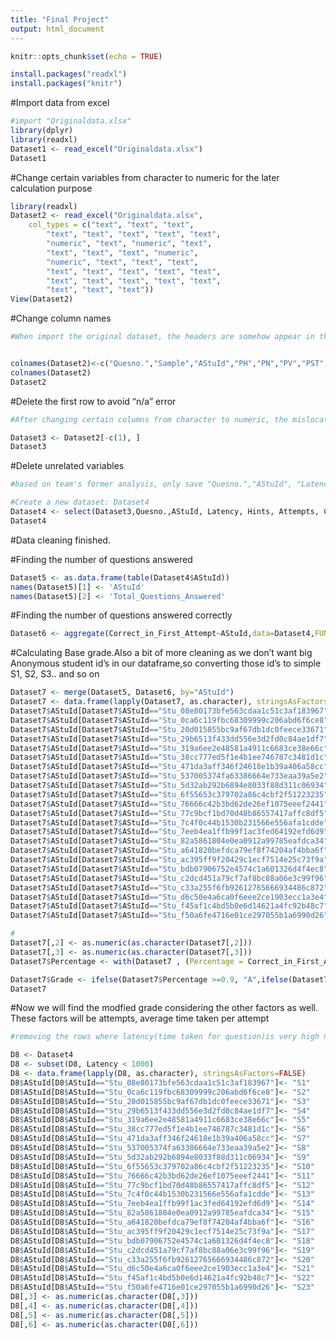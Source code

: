 ```yaml
---
title: "Final Project"
output: html_document
---
```


```r
knitr::opts_chunk$set(echo = TRUE)
```

```r
install.packages("readxl")
install.packages("knitr")
```


#Import data from excel
```r
#import "Originaldata.xlsx"
library(dplyr)
library(readxl)
Dataset1 <- read_excel("Originaldata.xlsx")
Dataset1
```

#Change certain variables from character to numeric for the later calculation purpose
```r
library(readxl)
Dataset2 <- read_excel("Originaldata.xlsx", 
    col_types = c("text", "text", "text", 
        "text", "text", "text", "text", "text", 
        "numeric", "text", "numeric", "text", 
        "text", "text", "text", "numeric", 
        "numeric", "text", "text", "text", 
        "text", "text", "text", "text", "text", 
        "text", "text", "text", "text", "text", 
        "text", "text", "text"))
View(Dataset2)
```


#Change column names
```r
#When import the original dataset, the headers are somehow appear in the first row and the in the header row, it shows "x__1","x__2" all the way to "x__32".To change back the real headers, we rename each columns. 


colnames(Dataset2)<-c("Quesno.","Sample","AStuId","PH","PN","PV","PST","PET","Latency","SMST","Hints","Incorrects","Corrects","AvgCorrects","Steps","Attempts","Correct_in_First_Attempt","Condition","KCsD","SwKCsD","KClistD","KCsIM","SwKCsIM","KClistIM","KCsSKC","SwKCsSKC","KClistSKC","KCsUs","SwKCsUs","KClistUs","KCsUsn","SwKCsUsn","KClistUsn")
colnames(Dataset2)
Dataset2
```

#Delete the first row to avoid "n/a" error

```r
#After changing certain columns from character to numeric, the mislocated headers mention above (shown in the first row instead of in the header row) changed to "n/a". Also, after rename each column, there are two rows presenting the same content (headers). In order to successfully do calculation in later steps as well as avoid duplicated names, the first row need to be deleted. 

Dataset3 <- Dataset2[-c(1), ]
Dataset3
```


#Delete unrelated variables
```r
#based on team's former analysis, only save "Quesno.","AStuId", "Latency", "Hintsused","Attemptsused", "Correct_in_First_Attempt"

#Create a new dataset: Dataset4
Dataset4 <- select(Dataset3,Quesno.,AStuId, Latency, Hints, Attempts, Correct_in_First_Attempt)
Dataset4

```

#Data cleaning finished. 

#Finding the number of questions answered
```r

Dataset5 <- as.data.frame(table(Dataset4$AStuId))
names(Dataset5)[1] <- 'AStuId'
names(Dataset5)[2] <- 'Total_Questions_Answered'

```

#Finding the number of questions answered correctly
```r
Dataset6 <- aggregate(Correct_in_First_Attempt~AStuId,data=Dataset4,FUN=sum)
```

#Calculating Base grade.Also a bit of more cleaning as we don't want big Anonymous student id's in our dataframe,so converting those id's to simple S1, S2, S3.. and so on
```r
Dataset7 <- merge(Dataset5, Dataset6, by="AStuId")
Dataset7 <- data.frame(lapply(Dataset7, as.character), stringsAsFactors=FALSE)
Dataset7$AStuId[Dataset7$AStuId=="Stu_08e80173bfe563cdaa1c51c3af183967"]<- "S1"
Dataset7$AStuId[Dataset7$AStuId=="Stu_0ca6c119fbc68309999c206abd6f6ce8"]<- "S2"
Dataset7$AStuId[Dataset7$AStuId=="Stu_20d015855bc9af67db1dc0feece33671"]<- "S3"
Dataset7$AStuId[Dataset7$AStuId=="Stu_29b6513f433dd556e3d2fd0c84ae1df7"]<- "S4"
Dataset7$AStuId[Dataset7$AStuId=="Stu_319a6ee2e48581a4911c6683ce38e66c"]<- "S5"
Dataset7$AStuId[Dataset7$AStuId=="Stu_38cc777ed5f1e4b1ee746787c3481d1c"]<- "S6"
Dataset7$AStuId[Dataset7$AStuId=="Stu_471da3aff346f24618e1b39a406a58cc"]<- "S7"
Dataset7$AStuId[Dataset7$AStuId=="Stu_537005374fa63386664e733eaa39a5e2"]<- "S8"
Dataset7$AStuId[Dataset7$AStuId=="Stu_5d32ab292b6894e8033f88d311c06934"]<- "S9"
Dataset7$AStuId[Dataset7$AStuId=="Stu_6f55653c379702a86c4cbf2f51223235"]<- "S10"
Dataset7$AStuId[Dataset7$AStuId=="Stu_76666c42b3bd62de26ef1075eeef2441"]<- "S11"
Dataset7$AStuId[Dataset7$AStuId=="Stu_77c9bcf1bd70d48b86557417affc8df5"]<- "S12"
Dataset7$AStuId[Dataset7$AStuId=="Stu_7c4f0c44b1530b231566e556afa1cdde"]<- "S13"
Dataset7$AStuId[Dataset7$AStuId=="Stu_7eeb4ea1ffb99f1ac3fed64192efd6d9"]<- "S14"
Dataset7$AStuId[Dataset7$AStuId=="Stu_82a5861804e0ea0912a99785eafdca34"]<- "S15"
Dataset7$AStuId[Dataset7$AStuId=="Stu_a641820befdca79ef8f74204af4bba6f"]<- "S16"
Dataset7$AStuId[Dataset7$AStuId=="Stu_ac395ff9f20429c1ecf7514e25c73f9a"]<- "S17"
Dataset7$AStuId[Dataset7$AStuId=="Stu_bdb07906752e4574c1a601326d4f4ec8"]<- "S18"
Dataset7$AStuId[Dataset7$AStuId=="Stu_c2dcd451a79cf7af8bc88a06e3c99f96"]<- "S19"
Dataset7$AStuId[Dataset7$AStuId=="Stu_c33a255f6fb92612765666934486c872"]<- "S20"
Dataset7$AStuId[Dataset7$AStuId=="Stu_d6c50e4a6ca0f6eee2ce1903ecc1a3e4"]<- "S21"
Dataset7$AStuId[Dataset7$AStuId=="Stu_f45af1c4bd5b0e6d14621a4fc92b48c7"]<- "S22"
Dataset7$AStuId[Dataset7$AStuId=="Stu_f50a6fe4716e01ce297055b1a6990d26"]<- "S23"

#
Dataset7[,2] <- as.numeric(as.character(Dataset7[,2]))
Dataset7[,3] <- as.numeric(as.character(Dataset7[,3]))
Dataset7$Percentage <- with(Dataset7 , (Percentage = Correct_in_First_Attempt/Total_Questions_Answered ))
```

```r
Dataset7$Grade <- ifelse(Dataset7$Percentage >=0.9, "A",ifelse(Dataset7$Percentage >=0.8,"B",ifelse(Dataset7$Percentage >=0.6 & Dataset7$Percentage>= 0.7 ,"C","D")))
Dataset7
```

#Now we will find the modfied grade considering the other factors as well. These factors will be attempts, average time taken per attempt
```r
#removing the rows where latency(time taken for question)is very high number. The high numbers are unusual cases. Unusual in the sense that student has either left the tab or some othe reason.

D8 <- Dataset4
D8 <- subset(D8, Latency < 1000)
D8 <- data.frame(lapply(D8, as.character), stringsAsFactors=FALSE)
D8$AStuId[D8$AStuId=="Stu_08e80173bfe563cdaa1c51c3af183967"]<- "S1"
D8$AStuId[D8$AStuId=="Stu_0ca6c119fbc68309999c206abd6f6ce8"]<- "S2"
D8$AStuId[D8$AStuId=="Stu_20d015855bc9af67db1dc0feece33671"]<- "S3"
D8$AStuId[D8$AStuId=="Stu_29b6513f433dd556e3d2fd0c84ae1df7"]<- "S4"
D8$AStuId[D8$AStuId=="Stu_319a6ee2e48581a4911c6683ce38e66c"]<- "S5"
D8$AStuId[D8$AStuId=="Stu_38cc777ed5f1e4b1ee746787c3481d1c"]<- "S6"
D8$AStuId[D8$AStuId=="Stu_471da3aff346f24618e1b39a406a58cc"]<- "S7"
D8$AStuId[D8$AStuId=="Stu_537005374fa63386664e733eaa39a5e2"]<- "S8"
D8$AStuId[D8$AStuId=="Stu_5d32ab292b6894e8033f88d311c06934"]<- "S9"
D8$AStuId[D8$AStuId=="Stu_6f55653c379702a86c4cbf2f51223235"]<- "S10"
D8$AStuId[D8$AStuId=="Stu_76666c42b3bd62de26ef1075eeef2441"]<- "S11"
D8$AStuId[D8$AStuId=="Stu_77c9bcf1bd70d48b86557417affc8df5"]<- "S12"
D8$AStuId[D8$AStuId=="Stu_7c4f0c44b1530b231566e556afa1cdde"]<- "S13"
D8$AStuId[D8$AStuId=="Stu_7eeb4ea1ffb99f1ac3fed64192efd6d9"]<- "S14"
D8$AStuId[D8$AStuId=="Stu_82a5861804e0ea0912a99785eafdca34"]<- "S15"
D8$AStuId[D8$AStuId=="Stu_a641820befdca79ef8f74204af4bba6f"]<- "S16"
D8$AStuId[D8$AStuId=="Stu_ac395ff9f20429c1ecf7514e25c73f9a"]<- "S17"
D8$AStuId[D8$AStuId=="Stu_bdb07906752e4574c1a601326d4f4ec8"]<- "S18"
D8$AStuId[D8$AStuId=="Stu_c2dcd451a79cf7af8bc88a06e3c99f96"]<- "S19"
D8$AStuId[D8$AStuId=="Stu_c33a255f6fb92612765666934486c872"]<- "S20"
D8$AStuId[D8$AStuId=="Stu_d6c50e4a6ca0f6eee2ce1903ecc1a3e4"]<- "S21"
D8$AStuId[D8$AStuId=="Stu_f45af1c4bd5b0e6d14621a4fc92b48c7"]<- "S22"
D8$AStuId[D8$AStuId=="Stu_f50a6fe4716e01ce297055b1a6990d26"]<- "S23"
D8[,3] <- as.numeric(as.character(D8[,3]))
D8[,4] <- as.numeric(as.character(D8[,4]))
D8[,5] <- as.numeric(as.character(D8[,5]))
D8[,6] <- as.numeric(as.character(D8[,6]))


```
